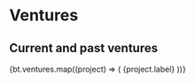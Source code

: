 
# <Breadcrumb href="/" name="Home" /> Ventures

## Current and past ventures

<div className="not-prose grid gap-3 mt-12">
  {bt.ventures.map((project) => (
    <OutLink href={project.href} key={project.label} desc={project.desc}>
      {project.label}
    </OutLink>
  ))}
</div>
